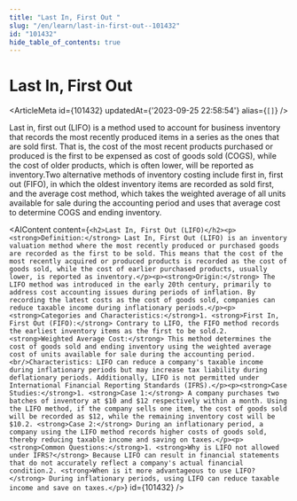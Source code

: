 ```yaml
---
title: "Last In, First Out "
slug: "/en/learn/last-in-first-out--101432"
id: "101432"
hide_table_of_contents: true
---
```



# Last In, First Out 

<ArticleMeta id={101432} updatedAt={'2023-09-25 22:58:54'} alias={`[]`} />
<div className='border-solid border-b border-t-0 my-4 border-[var(--ifm-color-gray-300)]' />

Last in, first out (LIFO) is a method used to account for business inventory that records the most recently produced items in a series as the ones that are sold first. That is, the cost of the most recent products purchased or produced is the first to be expensed as cost of goods sold (COGS), while the cost of older products, which is often lower, will be reported as inventory.Two alternative methods of inventory costing include first in, first out (FIFO), in which the oldest inventory items are recorded as sold first, and the average cost method, which takes the weighted average of all units available for sale during the accounting period and uses that average cost to determine COGS and ending inventory.

<AIContent content={`<h2>Last In, First Out (LIFO)</h2><p><strong>Definition:</strong> Last In, First Out (LIFO) is an inventory valuation method where the most recently produced or purchased goods are recorded as the first to be sold. This means that the cost of the most recently acquired or produced products is recorded as the cost of goods sold, while the cost of earlier purchased products, usually lower, is reported as inventory.</p><p><strong>Origin:</strong> The LIFO method was introduced in the early 20th century, primarily to address cost accounting issues during periods of inflation. By recording the latest costs as the cost of goods sold, companies can reduce taxable income during inflationary periods.</p><p><strong>Categories and Characteristics:</strong>1. <strong>First In, First Out (FIFO):</strong> Contrary to LIFO, the FIFO method records the earliest inventory items as the first to be sold.2. <strong>Weighted Average Cost:</strong> This method determines the cost of goods sold and ending inventory using the weighted average cost of units available for sale during the accounting period.<br/>Characteristics: LIFO can reduce a company's taxable income during inflationary periods but may increase tax liability during deflationary periods. Additionally, LIFO is not permitted under International Financial Reporting Standards (IFRS).</p><p><strong>Case Studies:</strong>1. <strong>Case 1:</strong> A company purchases two batches of inventory at $10 and $12 respectively within a month. Using the LIFO method, if the company sells one item, the cost of goods sold will be recorded as $12, while the remaining inventory cost will be $10.2. <strong>Case 2:</strong> During an inflationary period, a company using the LIFO method records higher costs of goods sold, thereby reducing taxable income and saving on taxes.</p><p><strong>Common Questions:</strong>1. <strong>Why is LIFO not allowed under IFRS?</strong> Because LIFO can result in financial statements that do not accurately reflect a company's actual financial condition.2. <strong>When is it more advantageous to use LIFO?</strong> During inflationary periods, using LIFO can reduce taxable income and save on taxes.</p>`} id={101432} />
